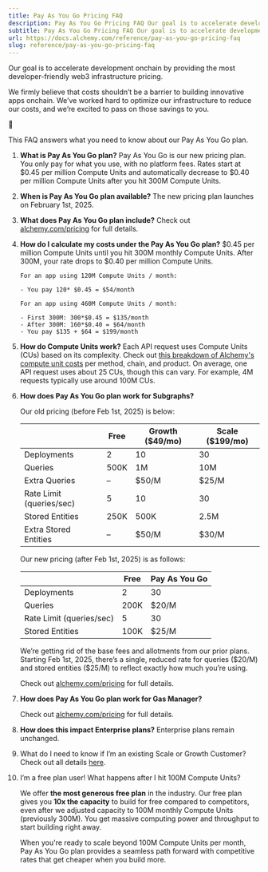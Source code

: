 ```yaml
---
title: Pay As You Go Pricing FAQ
description: Pay As You Go Pricing FAQ Our goal is to accelerate development onchain by providing the most developer-friendly web3 infrastructure pricing. We firmly believe that costs shouldn’t be a barrier to building innovative apps onchain. We’ve worked hard to optimize our infrastructure to reduce our costs,...
subtitle: Pay As You Go Pricing FAQ Our goal is to accelerate development onchain by providing the most developer-friendly web3 infrastructure pricing. We firmly believe that costs shouldn’t be a barrier to building innovative apps onchain. We’ve worked hard to optimize our infrastructure to reduce our costs,...
url: https://docs.alchemy.com/reference/pay-as-you-go-pricing-faq
slug: reference/pay-as-you-go-pricing-faq
---
```


Our goal is to accelerate development onchain by providing the most developer-friendly web3 infrastructure pricing.

We firmly believe that costs shouldn’t be a barrier to building innovative apps onchain. We’ve worked hard to optimize our infrastructure to reduce our costs, and we’re excited to pass on those savings to you.

👋

This FAQ answers what you need to know about our Pay As You Go plan.

1. **What is Pay As You Go plan?** Pay As You Go is our new pricing plan. You only pay for what you use, with no platform fees. Rates start at \$0.45 per million Compute Units and automatically decrease to $0.40 per million Compute Units after you hit 300M Compute Units.

2. **When is Pay As You Go plan available?** The new pricing plan launches on February 1st, 2025.

3. **What does Pay As You Go plan include?** Check out [alchemy.com/pricing](http://alchemy.com/pricing) for full details.

4. **How do I calculate my costs under the Pay As You Go plan?** \$0.45 per million Compute Units until you hit 300M monthly Compute Units. After 300M, your rate drops to $0.40 per million Compute Units.

   ```text
   For an app using 120M Compute Units / month:

   - You pay 120* $0.45 = $54/month

   For an app using 460M Compute Units / month:

   - First 300M: 300*$0.45 = $135/month
   - After 300M: 160*$0.40 = $64/month
   - You pay $135 + $64 = $199/month
   ```

5. **How do Compute Units work?** Each API request uses Compute Units (CUs) based on its complexity. Check out [this breakdown of Alchemy's compute unit costs](/reference/compute-unit-costs) per method, chain, and product. On average, one API request uses about 25 CUs, though this can vary. For example, 4M requests typically use around 100M CUs.

6. **How does Pay As You Go plan work for Subgraphs?**

   Our old pricing (before Feb 1st, 2025) is below:

   |                          | Free | Growth ($49/mo) | Scale ($199/mo) |
   | ------------------------ | ---- | --------------- | --------------- |
   | Deployments              | 2    | 10              | 30              |
   | Queries                  | 500K | 1M              | 10M             |
   | Extra Queries            | –    | $50/M           | $25/M           |
   | Rate Limit (queries/sec) | 5    | 10              | 30              |
   | Stored Entities          | 250K | 500K            | 2.5M            |
   | Extra Stored Entities    | –    | $50/M           | $30/M           |

   Our new pricing (after Feb 1st, 2025) is as follows:

   |                          | Free | Pay As You Go |
   | ------------------------ | ---- | ------------- |
   | Deployments              | 2    | 30            |
   | Queries                  | 200K | $20/M         |
   | Rate Limit (queries/sec) | 5    | 30            |
   | Stored Entities          | 100K | $25/M         |

   We’re getting rid of the base fees and allotments from our prior plans. Starting Feb 1st, 2025, there’s a single, reduced rate for queries (\$20/M) and stored entities (\$25/M) to reflect exactly how much you’re using.

   Check out [alchemy.com/pricing](http://alchemy.com/pricing) for full details.

7. **How does Pay As You Go plan work for Gas Manager?**

   Check out [alchemy.com/pricing](http://alchemy.com/pricing) for full details.

8. **How does this impact Enterprise plans?** Enterprise plans remain unchanged.

9. What do I need to know if I’m an existing Scale or Growth Customer? Check out all details [here](/reference/new-pricing-for-existing-scale-and-growth-customers).

10. I’m a free plan user! What happens after I hit 100M Compute Units?

    We offer **the most generous free plan** in the industry. Our free plan gives you **10x the capacity** to build for free compared to competitors, even after we adjusted capacity to 100M monthly Compute Units (previously 300M). You get massive computing power and throughput to start building right away.

    When you're ready to scale beyond 100M Compute Units per month, Pay As You Go plan provides a seamless path forward with competitive rates that get cheaper when you build more.
